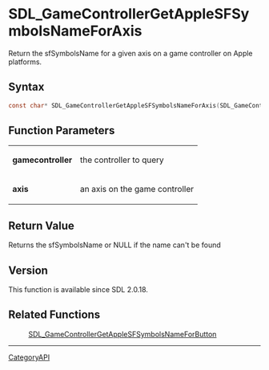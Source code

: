 = SDL_GameControllerGetAppleSFSymbolsNameForAxis =

Return the sfSymbolsName for a given axis on a game controller on Apple platforms.

== Syntax ==

<syntaxhighlight lang='c'>
const char* SDL_GameControllerGetAppleSFSymbolsNameForAxis(SDL_GameController *gamecontroller, SDL_GameControllerAxis axis);
</syntaxhighlight>

== Function Parameters ==

{|
|'''gamecontroller'''
|the controller to query
|-
|'''axis'''
|an axis on the game controller
|}

== Return Value ==

Returns the sfSymbolsName or NULL if the name can't be found

== Version ==

This function is available since SDL 2.0.18.

== Related Functions ==

:[[SDL_GameControllerGetAppleSFSymbolsNameForButton]]

----
[[CategoryAPI]]


